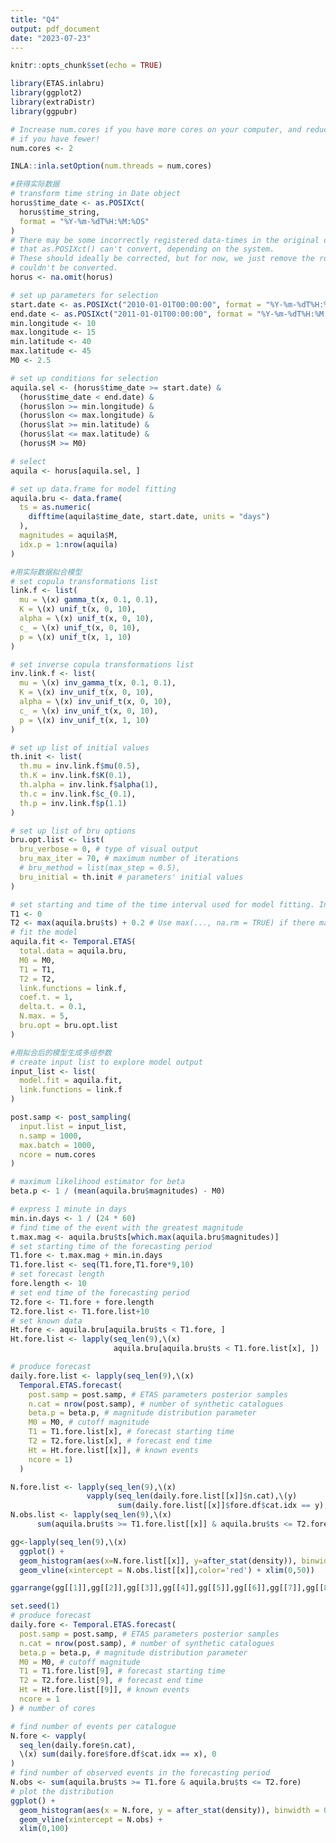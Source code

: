 ---
title: "Q4"
output: pdf_document
date: "2023-07-23"
---

```{r setup, include=FALSE}
knitr::opts_chunk$set(echo = TRUE)
```

```{r}
library(ETAS.inlabru)
library(ggplot2)
library(extraDistr)
library(ggpubr)

# Increase num.cores if you have more cores on your computer, and reduce it
# if you have fewer!
num.cores <- 2

INLA::inla.setOption(num.threads = num.cores)
```

```{r}
#获得实际数据
# transform time string in Date object
horus$time_date <- as.POSIXct(
  horus$time_string,
  format = "%Y-%m-%dT%H:%M:%OS"
)
# There may be some incorrectly registered data-times in the original data set,
# that as.POSIXct() can't convert, depending on the system.
# These should ideally be corrected, but for now, we just remove the rows that
# couldn't be converted.
horus <- na.omit(horus)

# set up parameters for selection
start.date <- as.POSIXct("2010-01-01T00:00:00", format = "%Y-%m-%dT%H:%M:%OS")
end.date <- as.POSIXct("2011-01-01T00:00:00", format = "%Y-%m-%dT%H:%M:%OS")
min.longitude <- 10
max.longitude <- 15
min.latitude <- 40
max.latitude <- 45
M0 <- 2.5

# set up conditions for selection
aquila.sel <- (horus$time_date >= start.date) &
  (horus$time_date < end.date) &
  (horus$lon >= min.longitude) &
  (horus$lon <= max.longitude) &
  (horus$lat >= min.latitude) &
  (horus$lat <= max.latitude) &
  (horus$M >= M0)

# select
aquila <- horus[aquila.sel, ]

# set up data.frame for model fitting
aquila.bru <- data.frame(
  ts = as.numeric(
    difftime(aquila$time_date, start.date, units = "days")
  ),
  magnitudes = aquila$M,
  idx.p = 1:nrow(aquila)
)
```

```{r}
#用实际数据拟合模型
# set copula transformations list
link.f <- list(
  mu = \(x) gamma_t(x, 0.1, 0.1),
  K = \(x) unif_t(x, 0, 10),
  alpha = \(x) unif_t(x, 0, 10),
  c_ = \(x) unif_t(x, 0, 10),
  p = \(x) unif_t(x, 1, 10)
)

# set inverse copula transformations list
inv.link.f <- list(
  mu = \(x) inv_gamma_t(x, 0.1, 0.1),
  K = \(x) inv_unif_t(x, 0, 10),
  alpha = \(x) inv_unif_t(x, 0, 10),
  c_ = \(x) inv_unif_t(x, 0, 10),
  p = \(x) inv_unif_t(x, 1, 10)
)

# set up list of initial values
th.init <- list(
  th.mu = inv.link.f$mu(0.5),
  th.K = inv.link.f$K(0.1),
  th.alpha = inv.link.f$alpha(1),
  th.c = inv.link.f$c_(0.1),
  th.p = inv.link.f$p(1.1)
)

# set up list of bru options
bru.opt.list <- list(
  bru_verbose = 0, # type of visual output
  bru_max_iter = 70, # maximum number of iterations
  # bru_method = list(max_step = 0.5),
  bru_initial = th.init # parameters' initial values
)

# set starting and time of the time interval used for model fitting. In this case, we use the interval covered by the data.
T1 <- 0
T2 <- max(aquila.bru$ts) + 0.2 # Use max(..., na.rm = TRUE) if there may still be NAs here
# fit the model
aquila.fit <- Temporal.ETAS(
  total.data = aquila.bru,
  M0 = M0,
  T1 = T1,
  T2 = T2,
  link.functions = link.f,
  coef.t. = 1,
  delta.t. = 0.1,
  N.max. = 5,
  bru.opt = bru.opt.list
)
```

```{r}
#用拟合后的模型生成多组参数
# create input list to explore model output
input_list <- list(
  model.fit = aquila.fit,
  link.functions = link.f
)

post.samp <- post_sampling(
  input.list = input_list,
  n.samp = 1000,
  max.batch = 1000,
  ncore = num.cores
)

# maximum likelihood estimator for beta
beta.p <- 1 / (mean(aquila.bru$magnitudes) - M0)
```

```{r}
# express 1 minute in days
min.in.days <- 1 / (24 * 60)
# find time of the event with the greatest magnitude
t.max.mag <- aquila.bru$ts[which.max(aquila.bru$magnitudes)]
# set starting time of the forecasting period
T1.fore <- t.max.mag + min.in.days
T1.fore.list <- seq(T1.fore,T1.fore*9,10)
# set forecast length
fore.length <- 10
# set end time of the forecasting period
T2.fore <- T1.fore + fore.length
T2.fore.list <- T1.fore.list+10
# set known data
Ht.fore <- aquila.bru[aquila.bru$ts < T1.fore, ]
Ht.fore.list <- lapply(seq_len(9),\(x) 
                       aquila.bru[aquila.bru$ts < T1.fore.list[x], ])

# produce forecast
daily.fore.list <- lapply(seq_len(9),\(x) 
  Temporal.ETAS.forecast(
    post.samp = post.samp, # ETAS parameters posterior samples
    n.cat = nrow(post.samp), # number of synthetic catalogues
    beta.p = beta.p, # magnitude distribution parameter
    M0 = M0, # cutoff magnitude
    T1 = T1.fore.list[x], # forecast starting time
    T2 = T2.fore.list[x], # forecast end time
    Ht = Ht.fore.list[[x]], # known events
    ncore = 1)
  ) 
```

```{r}
N.fore.list <- lapply(seq_len(9),\(x) 
                 vapply(seq_len(daily.fore.list[[x]]$n.cat),\(y) 
                        sum(daily.fore.list[[x]]$fore.df$cat.idx == y), 0))
N.obs.list <- lapply(seq_len(9),\(x)
      sum(aquila.bru$ts >= T1.fore.list[[x]] & aquila.bru$ts <= T2.fore.list[[x]]))

gg<-lapply(seq_len(9),\(x) 
  ggplot() +
  geom_histogram(aes(x=N.fore.list[[x]], y=after_stat(density)), binwidth = 0.5) +
  geom_vline(xintercept = N.obs.list[[x]],color='red') + xlim(0,50))

ggarrange(gg[[1]],gg[[2]],gg[[3]],gg[[4]],gg[[5]],gg[[6]],gg[[7]],gg[[8]],gg[[9]],ncol=3,nrow=3,align='hv',common.legend = TRUE)
```

```{r}
set.seed(1)
# produce forecast
daily.fore <- Temporal.ETAS.forecast(
  post.samp = post.samp, # ETAS parameters posterior samples
  n.cat = nrow(post.samp), # number of synthetic catalogues
  beta.p = beta.p, # magnitude distribution parameter
  M0 = M0, # cutoff magnitude
  T1 = T1.fore.list[9], # forecast starting time
  T2 = T2.fore.list[9], # forecast end time
  Ht = Ht.fore.list[[9]], # known events
  ncore = 1
) # number of cores
```

```{r}
# find number of events per catalogue
N.fore <- vapply(
  seq_len(daily.fore$n.cat),
  \(x) sum(daily.fore$fore.df$cat.idx == x), 0
)
# find number of observed events in the forecasting period
N.obs <- sum(aquila.bru$ts >= T1.fore & aquila.bru$ts <= T2.fore)
# plot the distribution
ggplot() +
  geom_histogram(aes(x = N.fore, y = after_stat(density)), binwidth = 0.5) +
  geom_vline(xintercept = N.obs) +
  xlim(0,100)
```
